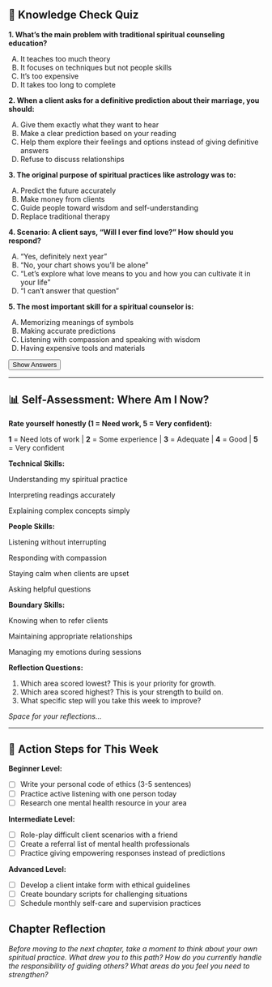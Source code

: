 ## 📝 Knowledge Check Quiz {.quiz-title}

::: {.quiz-box}
**1. What's the main problem with traditional spiritual counseling education?**

A) It teaches too much theory  
B) It focuses on techniques but not people skills  
C) It's too expensive  
D) It takes too long to complete

**2. When a client asks for a definitive prediction about their marriage, you should:**

A) Give them exactly what they want to hear  
B) Make a clear prediction based on your reading  
C) Help them explore their feelings and options instead of giving definitive answers  
D) Refuse to discuss relationships

**3. The original purpose of spiritual practices like astrology was to:**

A) Predict the future accurately  
B) Make money from clients  
C) Guide people toward wisdom and self-understanding  
D) Replace traditional therapy

**4. Scenario: A client says, "Will I ever find love?" How should you respond?**

A) "Yes, definitely next year"  
B) "No, your chart shows you'll be alone"  
C) "Let's explore what love means to you and how you can cultivate it in your life"  
D) "I can't answer that question"

**5. The most important skill for a spiritual counselor is:**

A) Memorizing meanings of symbols  
B) Making accurate predictions  
C) Listening with compassion and speaking with wisdom  
D) Having expensive tools and materials

<button onclick="toggleAnswers()" class="show-answers-btn">Show Answers</button>

::: {.answers-content style="display: none;"}
**Answer Key:** 1-B, 2-C, 3-C, 4-C, 5-C
:::
:::

---

## 📊 Self-Assessment: Where Am I Now?

::: {.assessment-box}

**Rate yourself honestly (1 = Need work, 5 = Very confident):**

::: {.rating-scale}
**1** = Need lots of work | **2** = Some experience | **3** = Adequate | **4** = Good | **5** = Very confident
:::

**Technical Skills:**

Understanding my spiritual practice

Interpreting readings accurately

Explaining complex concepts simply

**People Skills:**

Listening without interrupting

Responding with compassion

Staying calm when clients are upset

Asking helpful questions

**Boundary Skills:**

Knowing when to refer clients

Maintaining appropriate relationships

Managing my emotions during sessions

**Reflection Questions:**

1. Which area scored lowest? This is your priority for growth.
2. Which area scored highest? This is your strength to build on.
3. What specific step will you take this week to improve?

::: {.writing-space}
*Space for your reflections...*
:::

:::
---

## 🎯 Action Steps for This Week

::: {.action-box}

**Beginner Level:**

- [ ] Write your personal code of ethics (3-5 sentences)
- [ ] Practice active listening with one person today
- [ ] Research one mental health resource in your area

**Intermediate Level:**

- [ ] Role-play difficult client scenarios with a friend
- [ ] Create a referral list of mental health professionals
- [ ] Practice giving empowering responses instead of predictions

**Advanced Level:**

- [ ] Develop a client intake form with ethical guidelines
- [ ] Create boundary scripts for challenging situations
- [ ] Schedule monthly self-care and supervision practices
:::

## **Chapter Reflection**
*Before moving to the next chapter, take a moment to think about your own spiritual practice. What drew you to this path? How do you currently handle the responsibility of guiding others? What areas do you feel you need to strengthen?*

<script src="../scripts/quiz-interactions.js"></script>
